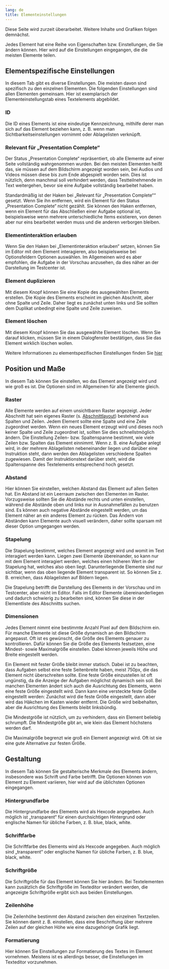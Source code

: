 ```yaml
---
lang: de
title: Elementeinstellungen
---
```


::: {.callout-caution}
Diese Seite wird zurzeit überarbeitet. Weitere Inhalte und Grafiken folgen demnächst.
:::

Jedes Element hat eine Reihe von Eigenschaften bzw. Einstellungen, die Sie ändern können. Hier wird auf die Einstellungen eingegangen, die die meisten Elemente teilen.

## Elementspezifische Einstellungen

In diesem Tab gibt es diverse Einstellungen. Die meisten davon sind spezifisch zu den einzelnen Elementen. Die folgenden Einstellungen sind allen Elementen gemeinsam. Hier ist exemplarisch der Elementeinstellungstab eines Textelements abgebildet.

### ID

Die ID eines Elements ist eine eindeutige Kennzeichnung, mithilfe derer man sich auf das Element beziehen kann, z. B. wenn man Sichtbarkeitseinstellungen vornimmt oder Ablagelisten verknüpft.

### Relevant für „Presentation Complete“

Der Status „Presentation Complete“ repräsentiert, ob alle Elemente auf einer Seite vollständig wahrgenommen wurden. Bei den meisten Elementen heißt das, sie müssen auf dem Bildschirm angezeigt worden sein, bei Audios und Videos müssen diese bis zum Ende abgespielt worden sein. Dies ist nützlich, denn manchmal soll verhindert werden, dass Testteilnehmende im Text weitergehen, bevor sie eine Aufgabe vollständig bearbeitet haben.

Standardmäßig ist der Haken bei „Relevant für „Presentation Complete““ gesetzt. Wenn Sie ihn entfernen, wird ein Element für den Status „Presentation Complete“ nicht gezählt. Sie können den Haken entfernen, wenn ein Element für das Abschließen einer Aufgabe optional ist, beispielsweise wenn mehrere unterschiedliche Items existieren, von denen aber nur eins bearbeitet werden muss und die anderen verborgen bleiben.

### Elementinteraktion erlauben

Wenn Sie den Haken bei „Elementinteraktion erlauben“ setzen, können Sie im Editor mit dem Element interagieren, also beispielsweise bei Optionsfeldern Optionen auswählen. Im Allgemeinen wird es aber empfohlen, die Aufgabe in der Vorschau anzusehen, da dies näher an der Darstellung im Testcenter ist.

### Element duplizieren

Mit diesem Knopf können Sie eine Kopie des ausgewählten Elements erstellen. Die Kopie des Elements erscheint im gleichen Abschnitt, aber ohne Spalte und Zeile. Daher liegt es zunächst unten links und Sie sollten dem Duplikat unbedingt eine Spalte und Zeile zuweisen.

### Element löschen

Mit diesem Knopf können Sie das ausgewählte Element löschen. Wenn Sie darauf klicken, müssen Sie in einem Dialogfenster bestätigen, dass Sie das Element wirklich löschen wollen.

Weitere Informationen zu elementspezifischen Einstellungen finden Sie [hier](../Elemente/index.qmd)

## Position und Maße

In diesem Tab können Sie einstellen, wo das Element angezeigt wird und wie groß es ist. Die Optionen sind im Allgemeinen für alle Elemente gleich.

### Raster

Alle Elemente werden auf einem unsichtbaren Raster angezeigt. Jeder Abschnitt hat sein eigenes Raster (s. [Abschnittlayout](/tasks/design/extended/Abschnittseinstellungen/index.qmd#layout)) bestehend aus Spalten und Zeilen. Jedem Element sollte eine Spalte und eine Zeile zugeordnet werden. Wenn ein neues Element erzeugt wird und dieses noch keiner Spalte und Zeile zugeordnet ist, sollten Sie dies schnellstmöglich ändern.
Die Einstellung Zeilen- bzw. Spaltenspanne bestimmt, wie viele Zeilen bzw. Spalten das Element einnimmt. Wenn z. B. eine Aufgabe anlegt wird, in der mehrere Ablagelisten nebeneinander liegen und darüber eine Instruktion steht, dann werden den Ablagelisten verschiedene Spalten zugewiesen. Damit der Instruktionstext darüber steht, wird die Spaltenspanne des Textelements entsprechend hoch gesetzt.

### Abstand

Hier können Sie einstellen, welchen Abstand das Element auf allen Seiten hat. Ein Abstand ist ein Leerraum zwischen den Elementen im Raster. Vorzugsweise sollten Sie die Abstände rechts und unten einstellen, während die Abstände oben und links nur in Ausnahmefällen zu benutzen sind. Es können auch negative Abstände eingestellt werden, um das Element näher an ein anderes Element zu rücken. Das Ändern von Abständen kann Elemente auch visuell verändern, daher sollte sparsam mit dieser Option umgegangen werden.

### Stapelung

Die Stapelung bestimmt, welches Element angezeigt wird und womit im Text interagiert werden kann. Liegen zwei Elemente übereinander, so kann nur mit dem Element interagiert werden, welches einen höheren Wert in der Stapelung hat, welches also oben liegt. Darunterliegende Elemente sind nur sichtbar, wenn das oben liegende Element transparent ist. So können Sie z. B. erreichen, dass Ablagelisten auf Bildern liegen.

::: {.callout-note}
Die Stapelung betrifft die Darstellung des Elements in der Vorschau und im Testcenter, aber nicht im Editor. Falls im Editor Elemente übereinanderliegen und dadurch schwierig zu bearbeiten sind, können Sie diese in der Elementliste des Abschnitts suchen.
:::

### Dimensionen

Jedes Element nimmt eine bestimmte Anzahl Pixel auf dem Bildschirm ein. Für manche Elemente ist diese Größe dynamisch an den Bildschirm angepasst. Oft ist es gewünscht, die Größe des Elements genauer zu kontrollieren. Dafür können Sie die Größe des Elements festsetzen, eine Mindest- sowie Maximalgröße einstellen. Dabei können jeweils Höhe und Breite eingestellt werden.

Ein Element mit fester Größe bleibt immer statisch. Dabei ist zu beachten, dass Aufgaben selbst eine feste Seitenbreite haben, meist 750px, die das Element nicht überschreiten sollte. Eine feste Größe einzustellen ist oft ungünstig, da die Anzeige der Aufgaben möglichst dynamisch sein soll. Bei manchen Elementen ändert sich auch die Ausrichtung des Elements, wenn eine feste Größe eingestellt wird. Dann kann eine versteckte feste Größe eingestellt werden: Zunächst wird die feste Größe eingestellt, dann aber wird das Häkchen im Kasten wieder entfernt. Die Größe wird beibehalten, aber die Ausrichtung des Elements bleibt linksbündig.

Die Mindestgröße ist nützlich, um zu verhindern, dass ein Element beliebig schrumpft. Die Mindestgröße gibt an, wie klein das Element höchstens werden darf.

Die Maximalgröße begrenzt wie groß ein Element angezeigt wird. Oft ist sie eine gute Alternative zur festen Größe.

## Gestaltung

In diesem Tab können Sie gestalterische Merkmale des Elements ändern, insbesondere was Schrift und Farbe betrifft. Die Optionen können von Element zu Element variieren, hier wird auf die üblichsten Optionen eingegangen.

### Hintergrundfarbe

Die Hintergrundfarbe des Elements wird als Hexcode angegeben. Auch möglich ist „transparent“ für einen durchsichtigen Hintergrund oder englische Namen für übliche Farben, z. B. blue, black, white. 

### Schriftfarbe

Die Schriftfarbe des Elements wird als Hexcode angegeben. Auch möglich sind „transparent“ oder englische Namen für übliche Farben, z. B. blue, black, white.

### Schriftgröße

Die Schriftgröße für das Element können Sie hier ändern. Bei Textelementen kann zusätzlich die Schriftgröße im Texteditor verändert werden, die angezeigte Schriftgröße ergibt sich aus beiden Einstellungen.

### Zeilenhöhe

Die Zeilenhöhe bestimmt den Abstand zwischen den einzelnen Textzeilen. Sie können damit z. B. einstellen, dass eine Beschriftung über mehrere Zeilen auf der gleichen Höhe wie eine dazugehörige Grafik liegt.

### Formatierung

Hier können Sie Einstellungen zur Formatierung des Textes im Element vornehmen. Meistens ist es allerdings besser, die Einstellungen im Texteditor vorzunehmen. 

